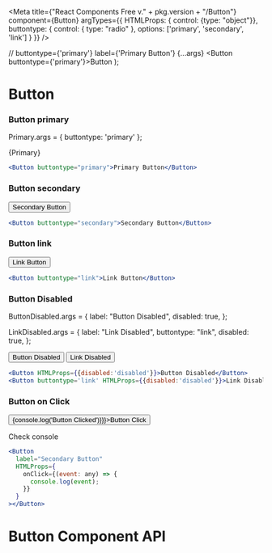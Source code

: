
<Meta
  title={"React Components Free v." + pkg.version + "/Button"}
  component={Button}
  argTypes={{
    HTMLProps: { control: {type: "object"}},
    buttontype: {
      control: { type: "radio" },
       options: ['primary', 'secondary', 'link']
    }
  }}
/>

  // buttontype={'primary'} label={'Primary Button'} {...args}
  <Button buttontype={'primary'}>Button</Button>
);

# Button

### Button primary
Primary.args = {
  buttontype: 'primary'
};

<Story name='Primary'>
  {Primary}
</Story>

```jsx
<Button buttontype="primary">Primary Button</Button>
```

### Button secondary

<Story name="Secondary">
  <Button buttontype="secondary">Secondary Button</Button>
</Story>

```jsx
<Button buttontype="secondary">Secondary Button</Button>
```

### Button link

<Story name="Link">
  <Button buttontype="link">Link Button</Button>
</Story>

```jsx
<Button buttontype="link">Link Button</Button>
```

### Button Disabled

ButtonDisabled.args = {
  label: "Button Disabled",
  disabled: true,
};

LinkDisabled.args = {
  label: "Link Disabled",
  buttontype: "link",
  disabled: true,
};

<Story name="Disabled">
  <Button HTMLProps={{disabled:'disabled'}}>Button Disabled</Button>
</Story>

<Story name="Link Disabled">
  <Button buttontype='link' HTMLProps={{disabled:'disabled'}}>Link Disabled</Button>
</Story>

```jsx
<Button HTMLProps={{disabled:'disabled'}}>Button Disabled</Button>
<Button buttontype='link' HTMLProps={{disabled:'disabled'}}>Link Disabled</Button>
```

### Button on Click

<Story name="onClick Event">
  <Button HTMLProps={{onClick:(event)=>{console.log('Button Clicked')}}}>Button Click</Button>
  <p>Check console</p>
</Story>

<!--export const ButtonOnClick = Template.bind({});
ButtonOnClick.args = {
  label: 'Button on click',
};
ButtonOnClick.argTypes = {
  HTMLProps: {onClick: { action: 'clicked' }},
};

<Story name='onClick Event1'>{ButtonOnClick}</Story>
-->

```jsx
<Button
  label="Secondary Button"
  HTMLProps={
    onClick={(event: any) => {
      console.log(event);
    }}
  }
></Button>
```

# Button Component API

<ArgsTable of={Button} />
